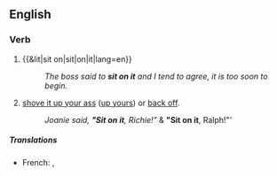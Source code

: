 ==English==

===Verb===
{{en-verb|head=[[sit on]] [[it]]|sits on it|sitting on it|sat on it}}

# {{&lit|sit on|sit|on|it|lang=en}}
#: ''The boss said to '''sit on it''' and I tend to agree, it is too soon to begin.''
# {{context|idiomatic|lang=en}} [[shove it up your ass]] ([[up yours]]) or [[back off]].
#: ''Joanie said, '''"Sit on it''', Richie!"'' & '''"Sit on it''', Ralph!"'

=====Translations=====
{{trans-see|sit on}}

{{trans-top|shove it up your ass}}
* French: {{t|fr|se le mettre bien profond}}, {{t|fr|s'enfiler ça}}
{{trans-mid}}
{{trans-bottom}}